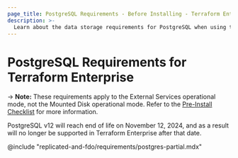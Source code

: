 ```yaml
---
page_title: PostgreSQL Requirements - Before Installing - Terraform Enterprise
description: >-
  Learn about the data storage requirements for PostgreSQL when using the external services operational mode of Terraform Enterprise.
---
```


# PostgreSQL Requirements for Terraform Enterprise

-> **Note:** These requirements apply to the External Services operational mode, not the Mounted Disk operational mode. Refer to the [Pre-Install Checklist](/terraform/enterprise/replicated/install/pre-install-checklist) for more information.

<Note title="PostgreSQL v12 End of Life">
  PostgreSQL v12 will reach end of life on November 12, 2024, and as a result will no 
  longer be supported in Terraform Enterprise after that date.
</Note>

@include "replicated-and-fdo/requirements/postgres-partial.mdx"
